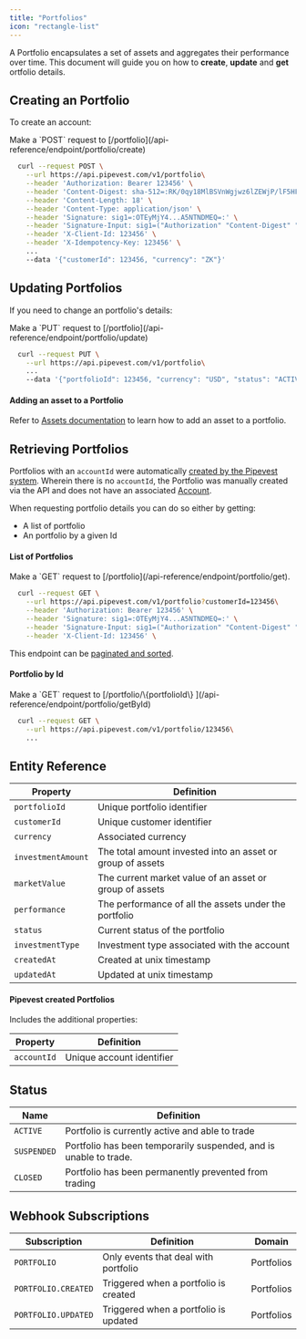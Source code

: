 ```yaml
---
title: "Portfolios"
icon: "rectangle-list"
---
```


A Portfolio encapsulates a set of assets and aggregates their performance over time.
This document will guide you on how to **create**, **update** and **get** ortfolio details.

## Creating an Portfolio

To create an account:

<Tip>
  Make a `POST` request to
  [/portfolio](/api-reference/endpoint/portfolio/create)
</Tip>

```bash
  curl --request POST \
    --url https://api.pipevest.com/v1/portfolio\
    --header 'Authorization: Bearer 123456' \
    --header 'Content-Digest: sha-512=:RK/0qy18MlBSVnWgjwz6lZEWjP/lF5HF9bvEF8FabDg=:' \
    --header 'Content-Length: 18' \
    --header 'Content-Type: application/json' \
    --header 'Signature: sig1=:OTEyMjY4...A5NTNDMEQ=:' \
    --header 'Signature-Input: sig1=("Authorization" "Content-Digest" "Content-Length" "Content-Type" "X-Client-Id" "X-Idempotency-Key" "@method" "@target-uri" "@path" "@query");keyid="staging-pipevest-ed25519";created=1732893484;expires=1732893584' \
    --header 'X-Client-Id: 123456' \
    --header 'X-Idempotency-Key: 123456' \
    ...
    --data '{"customerId": 123456, "currency": "ZK"}'
```

## Updating Portfolios

If you need to change an portfolio's details:

<Tip>
  Make a `PUT` request to [/portfolio](/api-reference/endpoint/portfolio/update)
</Tip>

```bash
  curl --request PUT \
    --url https://api.pipevest.com/v1/portfolio\
    ...
    --data '{"portfolioId": 123456, "currency": "USD", "status": "ACTIVE"}'
```

#### Adding an asset to a Portfolio

Refer to [Assets documentation](/guides/assets#adding-an-asset-to-a-portfolio) to learn how to add an asset to a portfolio.

## Retrieving Portfolios

Portfolios with an `accountId` were automatically [created by the Pipevest system](/guides/customers#creation-side-effects).
Wherein there is no `accountId`, the Portfolio was manually created via the API and does not have an associated [Account](/guides/accounts).

When requesting portfolio details you can do so either by getting:

- A list of portfolio
- An portfolio by a given Id

#### List of Portfolios

<Tip>
  Make a `GET` request to [/portfolio](/api-reference/endpoint/portfolio/get).
</Tip>

```bash
  curl --request GET \
    --url https://api.pipevest.com/v1/portfolio?customerId=123456\
    --header 'Authorization: Bearer 123456' \
    --header 'Signature: sig1=:OTEyMjY4...A5NTNDMEQ=:' \
    --header 'Signature-Input: sig1=("Authorization" "Content-Digest" "Content-Length" "Content-Type" "X-Client-Id" "X-Idempotency-Key" "@method" "@target-uri" "@path" "@query");keyid="staging-pipevest-ed25519";created=1732893484;expires=1732893584' \
    --header 'X-Client-Id: 123456' \
```

<Note>This endpoint can be [paginated and sorted](/concepts/pagination).</Note>

#### Portfolio by Id

<Tip>
  Make a `GET` request to [/portfolio/\{portfolioId\}
  ](/api-reference/endpoint/portfolio/getById)
</Tip>

```bash
  curl --request GET \
    --url https://api.pipevest.com/v1/portfolio/123456\
    ...
```

## Entity Reference

| Property           | Definition                                                 |
| ------------------ | ---------------------------------------------------------- |
| `portfolioId`      | Unique portfolio identifier                                |
| `customerId`       | Unique customer identifier                                 |
| `currency`         | Associated currency                                        |
| `investmentAmount` | The total amount invested into an asset or group of assets |
| `marketValue`      | The current market value of an asset or group of assets    |
| `performance`      | The performance of all the assets under the portfolio      |
| `status`           | Current status of the portfolio                            |
| `investmentType`   | Investment type associated with the account                |
| `createdAt`        | Created at unix timestamp                                  |
| `updatedAt`        | Updated at unix timestamp                                  |

#### Pipevest created Portfolios

<Note>Includes the additional properties:</Note>

| Property    | Definition                |
| ----------- | ------------------------- |
| `accountId` | Unique account identifier |

## Status

| Name        | Definition                                                        |
| ----------- | ----------------------------------------------------------------- |
| `ACTIVE`    | Portfolio is currently active and able to trade                   |
| `SUSPENDED` | Portfolio has been temporarily suspended, and is unable to trade. |
| `CLOSED`    | Portfolio has been permanently prevented from trading             |

## Webhook Subscriptions

| Subscription        | Definition                            | Domain     |
| ------------------- | ------------------------------------- | ---------- |
| `PORTFOLIO`         | Only events that deal with portfolio  | Portfolios |
| `PORTFOLIO.CREATED` | Triggered when a portfolio is created | Portfolios |
| `PORTFOLIO.UPDATED` | Triggered when a portfolio is updated | Portfolios |
